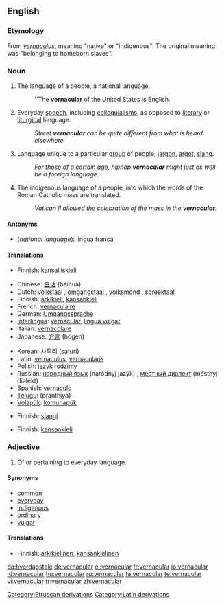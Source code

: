==English==
{{wikipedia}}

===Etymology===
From {{etyl|la}} ''[[vernaculus]]'', meaning "native" or "indigenous". The original meaning was "belonging to homeborn slaves".

===Noun===
{{en-noun}}

# The language of a people, a national language.
#: ''The '''vernacular''' of the United States is English.
# Everyday [[speech]], including [[colloquialism]]s, as opposed to [[literary]] or [[liturgical]] language.
#: ''Street '''vernacular''' can be quite different from what is heard elsewhere.''
# Language unique to a particular [[group]] of people; [[jargon]], [[argot]], [[slang]].
#: ''For those of a certain age, hiphop '''vernacular''' might just as well be a foreign language.''
# {{Christianity}} The indigenous language of a people, into which the words of the Roman Catholic mass are translated.
#: ''Vatican II allowed the celebration of the mass in the '''vernacular'''.''

====Antonyms====
* (''national language''): [[lingua franca]]

====Translations====
{{trans-top|national language}}
* Finnish: [[kansalliskieli]]
{{trans-mid}}
{{trans-bottom}}

{{trans-top|everyday speech}}
* Chinese: [[白话]] (báihuà)
* Dutch: [[volkstaal]] {{f}}, [[omgangstaal]] {{f}}, [[volksmond]] {{m}}, [[spreektaal]] {{f}}
* Finnish: [[arkikieli]], [[kansankieli]]
* French: [[vernaculaire]] {{m}}
* German: [[Umgangssprache]] {{f}}
* [[Interlingua]]: [[#Interlingua|vernacular]], [[lingua vulgar]]
* Italian: [[vernacolare]] {{m}}
* Japanese: [[方言]] (hōgen)
{{trans-mid}}
* Korean: [[사투리]] (saturi)
* Latin: [[vernaculus]], [[vernacularis]]
* Polish: [[język rodzimy]]
* Russian: [[народный язык]] (naródnyj jazýk) {{m}}, [[местный диалект]] (méstnyj dialékt) {{m}}
* Spanish: [[vernáculo]] {{m}}
* [[Telugu]]: (pranthiya)
* [[Volapük]]: [[komunapük]]
{{trans-bottom}}

{{trans-top|language unique to a particular group of people}}
* Finnish: [[slangi]]
{{trans-mid}}
{{trans-bottom}}

{{trans-top|(christianity) indigenous language of a people}}
* Finnish: [[kansankieli]]
{{trans-mid}}
{{trans-bottom}}

===Adjective===
{{en-adj}}

# Of or pertaining to everyday language.

====Synonyms====
* [[common]]
* [[everyday]]
* [[indigenous]]
* [[ordinary]]
* [[vulgar]]

====Translations====
{{trans-top|pertaining to everyday language}}
* Finnish: [[arkikielinen]], [[kansankielinen]]
{{trans-mid}}
{{trans-bottom}}

[[Category:Etruscan derivations]]
[[Category:Latin derivations]]

[[da:hverdagstale]]
[[de:vernacular]]
[[el:vernacular]]
[[fr:vernacular]]
[[io:vernacular]]
[[id:vernacular]]
[[hu:vernacular]]
[[ru:vernacular]]
[[ta:vernacular]]
[[te:vernacular]]
[[vi:vernacular]]
[[tr:vernacular]]
[[zh:vernacular]]